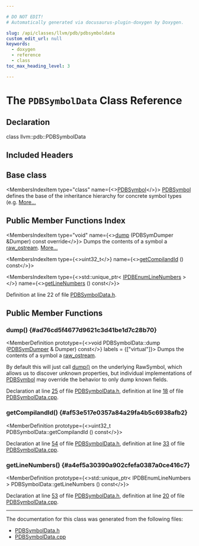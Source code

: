 ```yaml
---

# DO NOT EDIT!
# Automatically generated via docusaurus-plugin-doxygen by Doxygen.

slug: /api/classes/llvm/pdb/pdbsymboldata
custom_edit_url: null
keywords:
  - doxygen
  - reference
  - class
toc_max_heading_level: 3

---
```





# The `PDBSymbolData` Class Reference

<DoxygenPage pluginConfig={pluginConfig}>



## Declaration

<CodeBlock>class llvm::pdb::PDBSymbolData</CodeBlock>

## Included Headers

<IncludesList>
<IncludesListItem
  filePath="llvm/DebugInfo/PDB/PDBSymbolData.h"
  permalink="/docs/api/files/include/include/llvm/include/llvm/debuginfo/include/llvm/debuginfo/pdb/pdbsymboldata-h"
  isLocal="true" />
</IncludesList>

## Base class

<MembersIndex>

<MembersIndexItem
  type="class"
  name={<><a href="/docs/api/classes/llvm/pdb/pdbsymbol">PDBSymbol</a></>}>
<a href="/docs/api/classes/llvm/pdb/pdbsymbol">PDBSymbol</a> defines the base of the inheritance hierarchy for concrete symbol types (e.g. <a href="/docs/api/classes/llvm/pdb/pdbsymbol/#details">More...</a>
</MembersIndexItem>

</MembersIndex>

## Public Member Functions Index

<MembersIndex>

<MembersIndexItem
  type="void"
  name={<><a href="#ad76cd5f4677d9621c3d41be1d7c28b70">dump</a> (PDBSymDumper &amp;Dumper) const override</>}>
Dumps the contents of a symbol a <a href="/docs/api/classes/llvm/raw-ostream">raw&#95;ostream</a>. <a href="#ad76cd5f4677d9621c3d41be1d7c28b70">More...</a>
</MembersIndexItem>

<MembersIndexItem
  type={<>uint32&#95;t</>}
  name={<><a href="#af53e517e0357a84a29fa4b5c6938afb2">getCompilandId</a> () const</>}>
</MembersIndexItem>

<MembersIndexItem
  type={<>std::unique&#95;ptr&lt; <a href="/docs/api/namespaces/llvm/pdb/#a217f1bfdff572ea30e762481e0049ebf">IPDBEnumLineNumbers</a> &gt;</>}
  name={<><a href="#a4ef5a30390a902cfefa0387a0ce416c7">getLineNumbers</a> () const</>}>
</MembersIndexItem>

</MembersIndex>


Definition at line 22 of file <a href="/docs/api/files/include/include/llvm/include/llvm/debuginfo/include/llvm/debuginfo/pdb/pdbsymboldata-h">PDBSymbolData.h</a>.

<SectionDefinition>

## Public Member Functions

### dump() {#ad76cd5f4677d9621c3d41be1d7c28b70}

<MemberDefinition
  prototype={<>void PDBSymbolData::dump (<a href="/docs/api/classes/llvm/pdb/pdbsymdumper">PDBSymDumper</a> &amp; Dumper) const</>}
  labels = {["virtual"]}>
Dumps the contents of a symbol a <a href="/docs/api/classes/llvm/raw-ostream">raw&#95;ostream</a>.

By default this will just call <a href="#ad76cd5f4677d9621c3d41be1d7c28b70">dump()</a> on the underlying RawSymbol, which allows us to discover unknown properties, but individual implementations of <a href="/docs/api/classes/llvm/pdb/pdbsymbol">PDBSymbol</a> may override the behavior to only dump known fields.

Declaration at line <a href="/docs/api/files/include/include/llvm/include/llvm/debuginfo/include/llvm/debuginfo/pdb/pdbsymboldata-h/#l00025">25</a> of file <a href="/docs/api/files/include/include/llvm/include/llvm/debuginfo/include/llvm/debuginfo/pdb/pdbsymboldata-h">PDBSymbolData.h</a>, definition at line <a href="/docs/api/files/lib/lib/debuginfo/lib/debuginfo/pdb/pdbsymboldata-cpp/#l00018">18</a> of file <a href="/docs/api/files/lib/lib/debuginfo/lib/debuginfo/pdb/pdbsymboldata-cpp">PDBSymbolData.cpp</a>.
</MemberDefinition>

### getCompilandId() {#af53e517e0357a84a29fa4b5c6938afb2}

<MemberDefinition
  prototype={<>uint32&#95;t PDBSymbolData::getCompilandId () const</>}>

Declaration at line <a href="/docs/api/files/include/include/llvm/include/llvm/debuginfo/include/llvm/debuginfo/pdb/pdbsymboldata-h/#l00054">54</a> of file <a href="/docs/api/files/include/include/llvm/include/llvm/debuginfo/include/llvm/debuginfo/pdb/pdbsymboldata-h">PDBSymbolData.h</a>, definition at line <a href="/docs/api/files/lib/lib/debuginfo/lib/debuginfo/pdb/pdbsymboldata-cpp/#l00033">33</a> of file <a href="/docs/api/files/lib/lib/debuginfo/lib/debuginfo/pdb/pdbsymboldata-cpp">PDBSymbolData.cpp</a>.
</MemberDefinition>

### getLineNumbers() {#a4ef5a30390a902cfefa0387a0ce416c7}

<MemberDefinition
  prototype={<>std::unique&#95;ptr&lt; IPDBEnumLineNumbers &gt; PDBSymbolData::getLineNumbers () const</>}>

Declaration at line <a href="/docs/api/files/include/include/llvm/include/llvm/debuginfo/include/llvm/debuginfo/pdb/pdbsymboldata-h/#l00053">53</a> of file <a href="/docs/api/files/include/include/llvm/include/llvm/debuginfo/include/llvm/debuginfo/pdb/pdbsymboldata-h">PDBSymbolData.h</a>, definition at line <a href="/docs/api/files/lib/lib/debuginfo/lib/debuginfo/pdb/pdbsymboldata-cpp/#l00020">20</a> of file <a href="/docs/api/files/lib/lib/debuginfo/lib/debuginfo/pdb/pdbsymboldata-cpp">PDBSymbolData.cpp</a>.
</MemberDefinition>

</SectionDefinition>

<hr/>

The documentation for this class was generated from the following files:

<ul>
<li><a href="/docs/api/files/include/include/llvm/include/llvm/debuginfo/include/llvm/debuginfo/pdb/pdbsymboldata-h">PDBSymbolData.h</a></li>
<li><a href="/docs/api/files/lib/lib/debuginfo/lib/debuginfo/pdb/pdbsymboldata-cpp">PDBSymbolData.cpp</a></li>
</ul>

</DoxygenPage>
